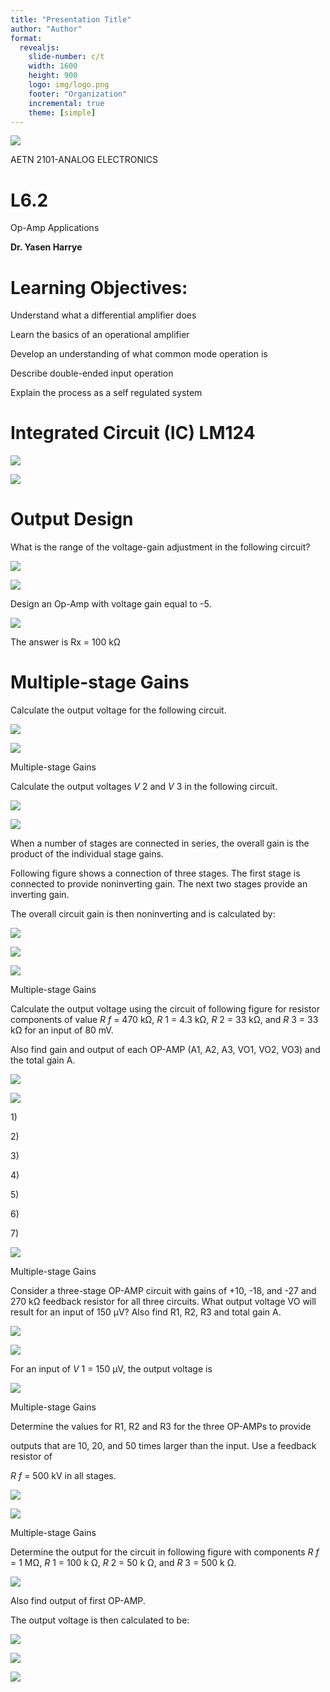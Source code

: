```yaml
---
title: "Presentation Title"
author: "Author"
format: 
  revealjs:
    slide-number: c/t
    width: 1600
    height: 900
    logo: img/logo.png
    footer: "Organization"
    incremental: true
    theme: [simple]
---
```

![](l6.2-operational-amplifier-img/l62-operational-amplifier_0.png)

AETN 2101\-ANALOG  ELECTRONICS

# L6.2

Op-Amp Applications

__Dr\. Yasen Harrye__

# Learning Objectives:

Understand what a differential amplifier does

Learn the basics of an operational amplifier

Develop an understanding of what common mode operation is

Describe double\-ended input operation

::: {.notes}

Explain the process as a self regulated system

:::

# Integrated Circuit (IC) LM124

![](l6.2-operational-amplifier-img/l62-operational-amplifier_1.gif)

![](l6.2-operational-amplifier-img/l62-operational-amplifier_2.png)

# Output Design

What is the range of the voltage\-gain adjustment in the following circuit?

![](l6.2-operational-amplifier-img/l62-operational-amplifier_3.png)

![](l6.2-operational-amplifier-img/l62-operational-amplifier_4.png)

Design an Op\-Amp with voltage gain equal to \-5\.

![](l6.2-operational-amplifier-img/l62-operational-amplifier_5.png)

The answer is Rx = 100 kΩ

# Multiple-stage Gains

Calculate the output voltage for the following circuit\.

![](l6.2-operational-amplifier-img/l62-operational-amplifier_6.png)

![](l6.2-operational-amplifier-img/l62-operational-amplifier_7.png)

Multiple\-stage Gains

Calculate the output voltages  _V_ 2 and  _V_ 3 in the following circuit\.

![](l6.2-operational-amplifier-img/l62-operational-amplifier_8.png)

![](l6.2-operational-amplifier-img/l62-operational-amplifier_9.png)

When a number of stages are connected in series\, the overall gain is the product of the individual stage gains\.

Following figure shows a connection of three stages\. The first stage is connected to provide noninverting gain\. The next two stages provide an inverting gain\.

The overall circuit gain is then noninverting and is calculated by:

![](l6.2-operational-amplifier-img/l62-operational-amplifier_10.png)

![](l6.2-operational-amplifier-img/l62-operational-amplifier_11.png)

![](l6.2-operational-amplifier-img/l62-operational-amplifier_12.png)

Multiple\-stage Gains

Calculate the output voltage using the circuit of following figure for resistor components of value  _R_  _f _ = 470 kΩ\,  _R_ 1 = 4\.3 kΩ\,  _R_ 2 = 33 kΩ\, and  _R_ 3 = 33 kΩ for an input of 80 mV\.

Also find gain and output of each OP\-AMP \(A1\, A2\, A3\, VO1\, VO2\, VO3\) and the total gain A\.

![](l6.2-operational-amplifier-img/l62-operational-amplifier_13.png)

![](l6.2-operational-amplifier-img/l62-operational-amplifier_14.png)

1\)

2\)

3\)

4\)

5\)

6\)

7\)

![](l6.2-operational-amplifier-img/l62-operational-amplifier_15.png)

Multiple\-stage Gains

Consider a three\-stage OP\-AMP circuit with gains of \+10\, \-18\, and \-27 and 270 kΩ feedback resistor for all three circuits\. What output voltage VO will result for an input of 150 µV? Also find R1\, R2\, R3 and total gain A\.

![](l6.2-operational-amplifier-img/l62-operational-amplifier_16.png)

![](l6.2-operational-amplifier-img/l62-operational-amplifier_17.png)

For an input of  _V_ 1 = 150 µV\, the output voltage is

![](l6.2-operational-amplifier-img/l62-operational-amplifier_18.png)

Multiple\-stage Gains

Determine the values for R1\, R2 and R3 for the three OP\-AMPs to provide

outputs that are 10\, 20\, and 50 times larger than the input\. Use a feedback resistor of

_R_  _f _ = 500 kV in all stages\.

![](l6.2-operational-amplifier-img/l62-operational-amplifier_19.png)

![](l6.2-operational-amplifier-img/l62-operational-amplifier_20.png)

Multiple\-stage Gains

Determine the output for the circuit in following figure with components  _R_  _f _ = 1 MΩ\,  _R_ 1 = 100 k Ω\,  _R_ 2 = 50 k Ω\, and  _R_ 3 = 500 k Ω\.

![](l6.2-operational-amplifier-img/l62-operational-amplifier_21.png)

Also find output of first OP\-AMP\.

The output voltage is then calculated to be:

![](l6.2-operational-amplifier-img/l62-operational-amplifier_22.png)

![](l6.2-operational-amplifier-img/l62-operational-amplifier_23.png)

![](l6.2-operational-amplifier-img/l62-operational-amplifier_24.png)


